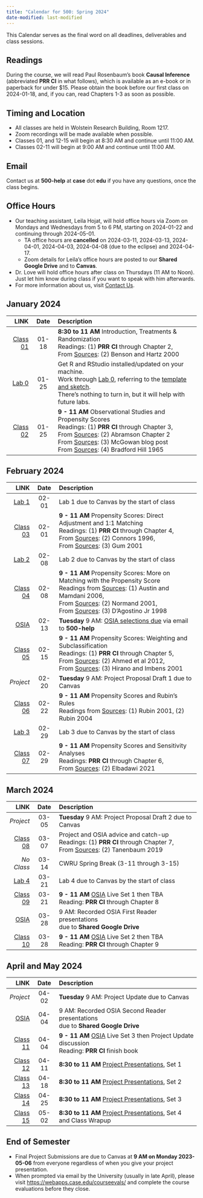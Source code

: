 ```yaml
---
title: "Calendar for 500: Spring 2024"
date-modified: last-modified
---
```


This Calendar serves as the final word on all deadlines, deliverables and class sessions. 

## Readings

During the course, we will read Paul Rosenbaum's book **Causal Inference** (abbreviated **PRR CI** in what follows), which is available as an e-book or in paperback for under $15. Please obtain the book before our first class on 2024-01-18, and, if you can, read Chapters 1-3 as soon as possible. 

## Timing and Location

- All classes are held in Wolstein Research Building, Room 1217.
- Zoom recordings will be made available when possible.
- Classes 01, and 12-15 will begin at 8:30 AM and continue until 11:00 AM.
- Classes 02-11 will begin at 9:00 AM and continue until 11:00 AM.

## Email

Contact us at **500-help** at **case** dot **edu** if you have any questions, once the class begins.

## Office Hours

- Our teaching assistant, Leila Hojat, will hold office hours via Zoom on Mondays and Wednesdays from 5 to 6 PM, starting on 2024-01-22 and continuing through 2024-05-01. 
    - TA office hours are **cancelled** on 2024-03-11, 2024-03-13, 2024-04-01, 2024-04-03, 2024-04-08 (due to the eclipse) and 2024-04-17.
    - Zoom details for Leila's office hours are posted to our **Shared Google Drive** and to **Canvas**.
- Dr. Love will hold office hours after class on Thursdays (11 AM to Noon). Just let him know during class if you want to speak with him afterwards.
- For more information about us, visit [Contact Us](contact.qmd).

## January 2024

LINK | Date | Description
---------: | :-------: | :-----------------------------------------------------
[Class 01](https://github.com/THOMASELOVE/500-classes-2024/tree/main/class01) | 01-18 | **8:30 to 11 AM** Introduction, Treatments & Randomization <br /> Readings: (1) **PRR CI** through Chapter 2, <br /> From [Sources](https://github.com/THOMASELOVE/500-sources): (2) Benson and Hartz 2000
[Lab 0](lab0.qmd) | 01-25 | Get R and RStudio installed/updated on your machine. <br /> Work through [Lab 0](lab0.qmd), referring to the [template and sketch](lab0.qmd). <br /> There's nothing to turn in, but it will help with future labs.
[Class 02](https://github.com/THOMASELOVE/500-classes-2024/tree/main/class02) | 01-25 | **9 - 11 AM** Observational Studies and Propensity Scores <br /> Readings: (1) **PRR CI** through Chapter 3, <br /> From [Sources](https://github.com/THOMASELOVE/500-sources): (2) Abramson Chapter 2 <br /> From [Sources](https://github.com/THOMASELOVE/500-sources): (3) McGowan blog post <br /> From [Sources](https://github.com/THOMASELOVE/500-sources): (4) Bradford Hill 1965

## February 2024

LINK | Date | Description
---------: | :-------: | :-----------------------------------------------------
[Lab 1](lab1.qmd) | 02-01 | Lab 1 due to Canvas by the start of class
[Class 03](https://github.com/THOMASELOVE/500-classes-2024/tree/main/class03) | 02-01 | **9 - 11 AM** Propensity Scores: Direct Adjustment and 1:1 Matching <br /> Readings: (1) **PRR CI** through Chapter 4, <br /> From [Sources](https://github.com/THOMASELOVE/500-sources): (2) Connors 1996, <br /> From [Sources](https://github.com/THOMASELOVE/500-sources): (3) Gum 2001
[Lab 2](lab2.qmd) | 02-08 | Lab 2 due to Canvas by the start of class
[Class 04](https://github.com/THOMASELOVE/500-classes-2024/tree/main/class04) | 02-08 | **9 - 11 AM** Propensity Scores: More on Matching with the Propensity Score <br /> Readings from [Sources](https://github.com/THOMASELOVE/500-sources): (1) Austin and Mamdani 2006, <br /> From [Sources](https://github.com/THOMASELOVE/500-sources): (2) Normand 2001, <br /> From [Sources](https://github.com/THOMASELOVE/500-sources): (3) D'Agostino Jr 1998
[OSIA](osia.qmd) | 02-13 | **Tuesday** 9 AM: [OSIA selections due](osia.qmd) via email to **500-help**
[Class 05](https://github.com/THOMASELOVE/500-classes-2024/tree/main/class05) | 02-15 | **9 - 11 AM** Propensity Scores: Weighting and Subclassification <br /> Readings: (1) **PRR CI** through Chapter 5, <br /> From [Sources](https://github.com/THOMASELOVE/500-sources): (2) Ahmed et al 2012, <br /> From [Sources](https://github.com/THOMASELOVE/500-sources): (3) Hirano and Imbens 2001
*Project* | 02-20 | **Tuesday** 9 AM: Project Proposal Draft 1 due to Canvas
[Class 06](https://github.com/THOMASELOVE/500-classes-2024/tree/main/class06) | 02-22 | **9 - 11 AM** Propensity Scores and Rubin's Rules <br /> Readings from [Sources](https://github.com/THOMASELOVE/500-sources): (1) Rubin 2001, (2) Rubin 2004
[Lab 3](lab3.qmd) | 02-29 | Lab 3 due to Canvas by the start of class
[Class 07](https://github.com/THOMASELOVE/500-classes-2024/tree/main/class07) | 02-29 | **9 - 11 AM** Propensity Scores and Sensitivity Analyses <br /> Readings: **PRR CI** through Chapter 6, <br /> From [Sources](https://github.com/THOMASELOVE/500-sources): (2) Elbadawi 2021

## March 2024

LINK | Date | Description
---------: | :-------: | :-----------------------------------------------------
*Project* | 03-05 | **Tuesday** 9 AM: Project Proposal Draft 2 due to Canvas
[Class 08](https://github.com/THOMASELOVE/500-classes-2024/tree/main/class08) | 03-07 | Project and OSIA advice and catch-up <br /> Readings: (1) **PRR CI** through Chapter 7, <br /> From [Sources](https://github.com/THOMASELOVE/500-sources): (2) Tanenbaum 2019
*No Class* | 03-14 | CWRU Spring Break (3-11 through 3-15)
[Lab 4](lab4.qmd) | 03-21 | Lab 4 due to Canvas by the start of class
[Class 09](https://github.com/THOMASELOVE/500-classes-2024/tree/main/class09) | 03-21 | **9 - 11 AM** [OSIA](osia.qmd) Live Set 1 then TBA <br /> Reading: **PRR CI** through Chapter 8
[OSIA](osia.qmd) | 03-28 | 9 AM: Recorded OSIA First Reader presentations <br /> due to **Shared Google Drive**
[Class 10](https://github.com/THOMASELOVE/500-classes-2024/tree/main/class10) | 03-28 | **9 - 11 AM** [OSIA](osia.qmd) Live Set 2 then TBA <br /> Reading: **PRR CI** through Chapter 9

## April and May 2024

LINK | Date | Description
---------: | :-------: | :-----------------------------------------------------
*Project* | 04-02 | **Tuesday** 9 AM: Project Update due to Canvas
[OSIA](osia.qmd) | 04-04 | 9 AM: Recorded OSIA Second Reader presentations <br /> due to **Shared Google Drive**
[Class 11](https://github.com/THOMASELOVE/500-classes-2024/tree/main/class11) | 04-04 | **9 - 11 AM** [OSIA](osia.qmd) Live Set 3 then Project Update discussion <br /> Reading: **PRR CI** finish book
[Class 12](https://github.com/THOMASELOVE/500-classes-2024/tree/main/class12) | 04-11 | **8:30 to 11 AM** [Project Presentations](project.qmd), Set 1
[Class 13](https://github.com/THOMASELOVE/500-classes-2024/tree/main/class13) | 04-18 | **8:30 to 11 AM** [Project Presentations](project.qmd), Set 2
[Class 14](https://github.com/THOMASELOVE/500-classes-2024/tree/main/class14) | 04-25 | **8:30 to 11 AM** [Project Presentations](project.qmd), Set 3
[Class 15](https://github.com/THOMASELOVE/500-classes-2024/tree/main/class15) | 05-02 | **8:30 to 11 AM** [Project Presentations](project.qmd), Set 4 and Class Wrapup

## End of Semester

- Final Project Submissions are due to Canvas at **9 AM on Monday 2023-05-06** from everyone regardless of when you give your project presentation.
- When prompted via email by the University (usually in late April), please visit <https://webapps.case.edu/courseevals/> and complete the course evaluations before they close.



